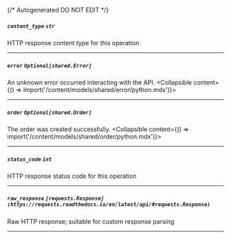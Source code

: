 {/* Autogenerated DO NOT EDIT  */}

##### `content_type` *`str`*
HTTP response content type for this operation

---
##### `error` *`Optional[shared.Error]`*
An unknown error occurred interacting with the API.
<Collapsible content={() => import('/content/models/shared/error/python.mdx')}>
</Collapsible>

---
##### `order` *`Optional[shared.Order]`*
The order was created successfully.
<Collapsible content={() => import('/content/models/shared/order/python.mdx')}>
</Collapsible>

---
##### `status_code` *`int`*
HTTP response status code for this operation

---
##### `raw_response` *`[requests.Response](https://requests.readthedocs.io/en/latest/api/#requests.Response)`*
Raw HTTP response; suitable for custom response parsing

---
